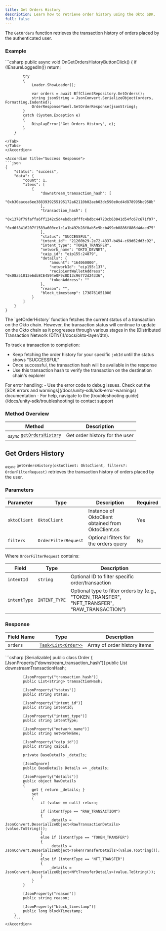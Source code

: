 ```yaml
---
title: Get Orders History
description: Learn how to retrieve order history using the Okto SDK.
full: false
---
```



The `GetOrders` function retrieves the transaction history of orders placed by the authenticated user.

<ChainSupportStatus 
/>

### Example

<Accordions defaultValue="Usage">
<Accordion title="Usage">
<Tabs items={['C#']}>
<Tab value="C#">
```csharp
        public async void OnGetOrdersHistoryButtonClick()
        {
            if (!EnsureLoggedIn()) return;

            try
            {
                Loader.ShowLoader();

                var orders = await BffClientRepository.GetOrders();
                string jsonString = JsonConvert.SerializeObject(orders, Formatting.Indented);
                OrderResponsePanel.SetOrderResponse(jsonString);
            }
            catch (System.Exception e)
            {
                DisplayError("Get Orders History", e);
            }
        }
```
</Tab>
</Tabs>
</Accordion>

<Accordion title="Success Response">
```json
{
    "status": "success",
    "data": {
        "count": 1,
        "items": [
            {
                "downstream_transaction_hash": [
                    "0xb30aacea6ee3883939255195172a62110b02aeb03dc590e0cd4d878995bc958b"
                ],
                "transaction_hash": [
                    "0x1378f79faffa6ff1242c5d4ebdbc8fffc4bdbc44723cb63041d54fc67c671f97",
                    "0xd6f8416207f1589a600ce1c1a1b492b28f0ab5e9bcb499eb0886f886d4daed75"
                ],
                "status": "SUCCESSFUL",
                "intent_id": "21260b29-2e72-4337-b494-c69d62dd3c92",
                "intent_type": "TOKEN_TRANSFER",
                "network_name": "OKTO_DEVNET",
                "caip_id": "eip155:24879",
                "details": {
                    "amount": "164060000",
                    "networkId": "eip155:137",
                    "recipientWalletAddress": "0x08a51013e6db8CE4594e0F9c0D13c96772d24336",
                    "tokenAddress": ""
                },
                "reason": "",
                "block_timestamp": 1738761051000
            }
        ]
    }
}
```
</Accordion>
</Accordions>

<Callout title="Important: Transaction Lifecycle">
The `getOrderHistory` function fetches the current status of a transaction on the Okto chain. However, the transaction status will continue to update on the Okto chain as it progresses through various stages in the [Distributed Transaction Network (DTN)](/docs/okto-layer/dtn).

To track a transaction to completion:
- Keep fetching the order history for your specific `jobId` until the status shows "SUCCESSFUL"
- Once successful, the transaction hash will be available in the response
- Use this transaction hash to verify the transaction on the destination chain's explorer
</Callout>

<Callout title="Note" type="info">
For error handling:
- Use the error code to debug issues. Check out the [SDK errors and warnings](/docs/unity-sdk/sdk-error-warnings) documentation
- For help, navigate to the [troubleshooting guide](/docs/unity-sdk/troubleshooting) to contact support
</Callout>

### Method Overview

| Method | Description |
|---------|-------------|
| <sub><i>async</i></sub> [`getOrdersHistory`](#get-orders-history) | Get order history for the user |

<div className="method-box">

## Get Orders History

<sub><i>async</i></sub> `getOrdersHistory(oktoClient: OktoClient, filters?: OrderFilterRequest)` retrieves the transaction history of orders placed by the user.

### Parameters

| Parameter | Type | Description | Required |
|-----------|------|-------------|-----------|
| `oktoClient` | `OktoClient` | Instance of OktoClient obtained from OktoClient.cs | Yes |
| `filters` | `OrderFilterRequest` | Optional filters for the orders query | No |

Where `OrderFilterRequest` contains:

| Field | Type | Description |
|-------|------|-------------|
| `intentId` | `string` | Optional ID to filter specific order/transaction |
| `intentType` | `INTENT_TYPE` | Optional type to filter orders by (e.g., "TOKEN_TRANSFER", "NFT_TRANSFER", "RAW_TRANSACTION") |

### Response

<Callout title="Success Response">

| Field Name | Type | Description |
|------------|------|-------------|
| `orders` | [`Task<List<Order>>`](/docs/unity-sdk/technical-reference#models) | Array of order history items |

<Accordions>
    <Accordion title="Response Type">
        ```csharp
        [Serializable]
        public class Order
        {
            [JsonProperty("downstream_transaction_hash")]
            public List<string> downstreamTransactionHash;

            [JsonProperty("transaction_hash")]
            public List<string> transactionHash;

            [JsonProperty("status")]
            public string status;

            [JsonProperty("intent_id")]
            public string intentId;

            [JsonProperty("intent_type")]
            public string intentType;

            [JsonProperty("network_name")]
            public string networkName;

            [JsonProperty("caip_id")]
            public string caipId;

            private BaseDetails _details;
                
            [JsonIgnore]
            public BaseDetails Details => _details;

            [JsonProperty("details")]
            public object RawDetails
            {
                get { return _details; }
                set
                {
                    if (value == null) return;

                    if (intentType == "RAW_TRANSACTION")
                    {
                        _details = JsonConvert.DeserializeObject<RawTransactionDetails>(value.ToString());
                    }
                    else if (intentType == "TOKEN_TRANSFER")
                    {
                        _details = JsonConvert.DeserializeObject<TokenTransferDetails>(value.ToString());
                    }
                    else if (intentType == "NFT_TRANSFER")
                    {
                        _details = JsonConvert.DeserializeObject<NftTransferDetails>(value.ToString());
                    }
                }
            }

            [JsonProperty("reason")]
            public string reason;

            [JsonProperty("block_timestamp")]
            public long blockTimestamp;
        }
        ```
    </Accordion>
</Accordions>

</Callout>

</div>